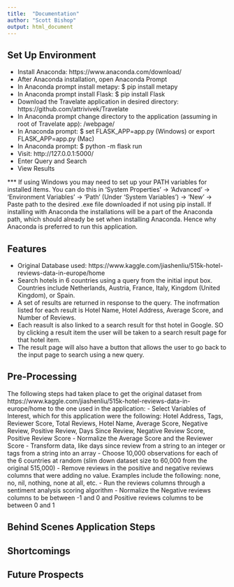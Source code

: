 ```yaml
---
title:  "Documentation"
author: "Scott Bishop"
output: html_document
---
```


## Set Up Environment
- Install Anaconda: https://www.anaconda.com/download/
- After Anaconda installation, open Anaconda Prompt
- In Anaconda prompt install metapy: $ pip install metapy
- In Anaconda prompt install Flask: $ pip install Flask
- Download the Travelate application in desired directory: https://github.com/attrivivek/Travelate
- In Anaconda prompt change directory to the application (assuming in root of Travelate app): /webpage/
- In Anaconda prompt: $ set FLASK_APP=app.py (Windows) or export FLASK_APP=app.py (Mac)
- In Anaconda prompt: $ python -m flask run
- Visit: http://127.0.0.1:5000/
- Enter Query and Search
- View Results

*** If using Windows you may need to set up your PATH variables for installed items. You can do this in 'System Properties' -> 'Advanced' -> 'Environment Variables' -> 'Path' (Under 'System Variables') -> 'New' -> Paste path to the desired .exe file downloaded if not using pip install. If installing with Anaconda the installations will be a part of the Anaconda path, which should already be set when installing Anaconda. Hence why Anaconda is preferred to run this application.

## Features
- Original Database used: https://www.kaggle.com/jiashenliu/515k-hotel-reviews-data-in-europe/home
- Search hotels in 6 countries using a query from the initial input box. Countries include Netherlands, Austria, France, Italy, Kingdom (United Kingdom), or Spain.
- A set of results are returned in response to the query. The inofrmation listed for each result is Hotel Name, Hotel Address, Average Score, and Number of Reviews.
- Each reasult is also linked to a search result for thst hotel in Google. SO by clicking a result item the user will be taken to a search result page for that hotel item.
- The result page will also have a button that allows the user to go back to the input page to search using a new query.

## Pre-Processing
The following steps had taken place to get the original dataset from https://www.kaggle.com/jiashenliu/515k-hotel-reviews-data-in-europe/home to the one used in the application:
- Select Variables of Interest, which for this application were the following: Hotel Address, Tags, Reviewer Score, Total Reviews, Hotel Name, Average Score, Negative Review, Positive Review, Days Since Review, Negative Review Score, Positive Review Score
- Normalize the Average Score and the Reviewer Score
- Transform data, like days since review from a string to an integer or tags from a string into an array
- Choose 10,000 observations for each of the 6 countries at random (slim down dataset size to 60,000 from the original 515,000)
- Remove reviews in the positive and negative reviews columns that were adding no value. Examples include the following: none, no, nil, nothing, none at all, etc.
- Run the reviews columns through a sentiment analysis scoring algorithm
- Normalize the Negative reviews columns to be between -1 and 0 and Positive reviews columns to be between 0 and 1 

## Behind Scenes Application Steps

## Shortcomings

## Future Prospects